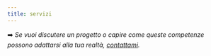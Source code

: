 ```yaml
---
title: servizi
---
```




➡️ *Se vuoi discutere un progetto o capire come queste competenze possono adattarsi alla tua realtà, [contattami](/contact).*

</div>